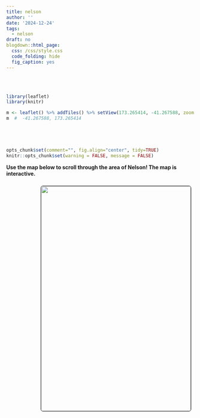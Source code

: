 ```yaml
---
title: nelson
author: ''
date: '2024-12-24'
tags:
  - nelson
draft: no
blogdown::html_page:
  css: /css/style.css
  code_folding: hide
  fig_caption: yes
---
```


<link rel="stylesheet" href="styles.css" />
<br></br>







```r
library(leaflet)
library(knitr)

m <- leaflet() %>% addTiles() %>% setView(173.265414, -41.267588, zoom = 12)
m  #  -41.267588, 173.265414





opts_chunk$set(comment="", fig.align="center", tidy=TRUE)
knitr::opts_chunk$set(warning = FALSE, message = FALSE)
```

<p><b>
Use the map below to scroll through the area of Nelson!
The map is interactive.
</p></b>

<center>
<img style="float: right; margin: 10px 10px 15px 15px;border-radius: 6px;border: 1.0px solid black;" src="images/nelson.jpg" width="400" height="600"/>
</center>